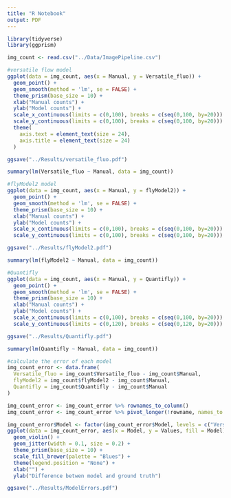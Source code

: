 ```yaml
---
title: "R Notebook"
output: PDF
---
```


```r
library(tidyverse)
library(ggprism)
```

```r
img_count <- read.csv("../Data/ImagePipeline.csv")
```

```r
#versatile flow model
ggplot(data = img_count, aes(x = Manual, y = Versatile_fluo)) +
  geom_point() +
  geom_smooth(method = 'lm', se = FALSE) +
  theme_prism(base_size = 10) +
  xlab("Manual counts") +
  ylab("Model counts") +
  scale_x_continuous(limits = c(0,100), breaks = c(seq(0,100, by=20))) +
  scale_y_continuous(limits = c(0,100), breaks = c(seq(0,100, by=20))) + 
  theme(
    axis.text = element_text(size = 24),
    axis.title = element_text(size = 24)
  )

ggsave("../Results/versatile_fluo.pdf")
```
```r
summary(lm(Versatile_fluo ~ Manual, data = img_count))
```

```r
#flyModel2 model
ggplot(data = img_count, aes(x = Manual, y = flyModel2)) +
  geom_point() +
  geom_smooth(method = 'lm', se = FALSE) +
  theme_prism(base_size = 10) +
  xlab("Manual counts") +
  ylab("Model counts") +
  scale_x_continuous(limits = c(0,100), breaks = c(seq(0,100, by=20))) +
  scale_y_continuous(limits = c(0,100), breaks = c(seq(0,100, by=20)))

ggsave("../Results/flyModel2.pdf")
```

```r
summary(lm(flyModel2 ~ Manual, data = img_count))
```

```r
#Quantifly
ggplot(data = img_count, aes(x = Manual, y = Quantifly)) +
  geom_point() +
  geom_smooth(method = 'lm', se = FALSE) +
  theme_prism(base_size = 10) +
  xlab("Manual counts") +
  ylab("Model counts") +
  scale_x_continuous(limits = c(0,100), breaks = c(seq(0,100, by=20))) +
  scale_y_continuous(limits = c(0,120), breaks = c(seq(0,120, by=20)))

ggsave("../Results/Quantifly.pdf")
```

```r
summary(lm(Quantifly ~ Manual, data = img_count))
```

```r
#calculate the error of each model
img_count_error <- data.frame(
  Versatile_fluo = img_count$Versatile_fluo - img_count$Manual,
  flyModel2 = img_count$flyModel2 - img_count$Manual,
  Quantifly = img_count$Quantifly - img_count$Manual
)

img_count_error <- img_count_error %>% rownames_to_column()
img_count_error <- img_count_error %>% pivot_longer(!rowname, names_to = "Model", values_to = "Values")
```

```r
img_count_error$Model <- factor(img_count_error$Model, levels = c("Versatile_fluo", "flyModel2", "Quantifly"))
ggplot(data = img_count_error, aes(x = Model, y = Values, fill = Model)) +
  geom_violin() +
  geom_jitter(width = 0.1, size = 0.2) +
  theme_prism(base_size = 10) +
  scale_fill_brewer(palette = "Blues") +
  theme(legend.position = "None") +
  xlab("") +
  ylab("Difference betwen model and ground truth")

ggsave("../Results/ModelErrors.pdf")
```

